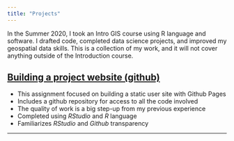 ```yaml
---
title: "Projects"
---
```


In the Summer 2020, I took an Intro GIS course using R language and software. I drafted code, completed data science projects, and improved my geospatial data skills. This is a collection of my work, and it will not cover anything outside of the Introduction course. 

## [Building a project website (github)](https://github.com/Hindstein/GEOG176A/blob/master/index.html)
 
 - This assignment focused on building a static user site with Github Pages
 - Includes a github repository for access to all the code involved
 - The quality of work is a big step-up from my previous experience
 - Completed using *RStudio* and *R* language
 - Familiarizes *RStudio* and *Github* transparency
 
 *****
